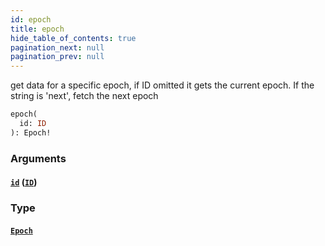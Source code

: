 ```yaml
---
id: epoch
title: epoch
hide_table_of_contents: true
pagination_next: null
pagination_prev: null
---
```



get data for a specific epoch, if ID omitted it gets the current epoch. If the string is 'next', fetch the next epoch

```graphql
epoch(
  id: ID
): Epoch!
```


### Arguments

#### [`id`](#) ([`ID`](/docs/testnet/graphql/scalars/id))




### Type

#### [`Epoch`](/docs/testnet/graphql/objects/epoch)






